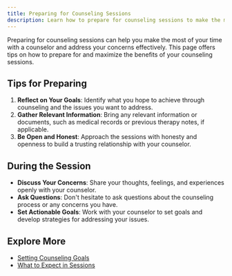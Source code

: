 ```yaml
---
title: Preparing for Counseling Sessions
description: Learn how to prepare for counseling sessions to make the most of your time with a counselor and achieve your goals.
---
```


Preparing for counseling sessions can help you make the most of your time with a counselor and address your concerns effectively. This page offers tips on how to prepare for and maximize the benefits of your counseling sessions.

## Tips for Preparing

1. **Reflect on Your Goals**: Identify what you hope to achieve through counseling and the issues you want to address.
2. **Gather Relevant Information**: Bring any relevant information or documents, such as medical records or previous therapy notes, if applicable.
3. **Be Open and Honest**: Approach the sessions with honesty and openness to build a trusting relationship with your counselor.

## During the Session

- **Discuss Your Concerns**: Share your thoughts, feelings, and experiences openly with your counselor.
- **Ask Questions**: Don't hesitate to ask questions about the counseling process or any concerns you have.
- **Set Actionable Goals**: Work with your counselor to set goals and develop strategies for addressing your issues.

## Explore More

- [Setting Counseling Goals](/resources/counseling-goals)
- [What to Expect in Sessions](/resources/session-expectations)

